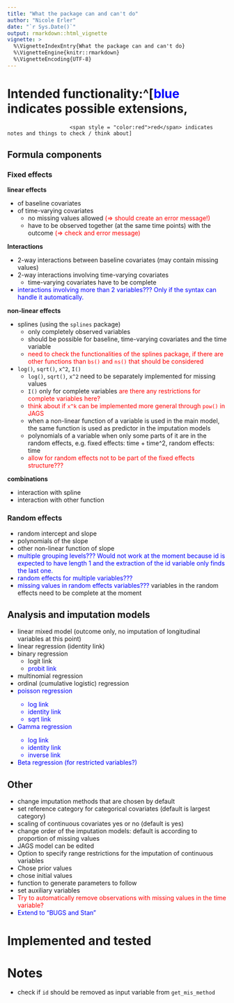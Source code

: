 ```yaml
---
title: "What the package can and can't do"
author: "Nicole Erler"
date: "`r Sys.Date()`"
output: rmarkdown::html_vignette
vignette: >
  %\VignetteIndexEntry{What the package can and can't do}
  %\VignetteEngine{knitr::rmarkdown}
  %\VignetteEncoding{UTF-8}
---
```


# Intended functionality:^[<span style = "color:blue">blue</span> indicates possible extensions,
                        <span style = "color:red">red</span> indicates notes and things to check / think about]
## Formula components
### Fixed effects

**linear effects**

* of baseline covariates
* of time-varying covariates
    - no missing values allowed
      <span style = "color:red">(=> should create an error message!)</span>
    - have to be observed together (at the same time points) with the outcome
      <span style = "color:red">(=> check and error message)</span>

    
    
**Interactions**

* 2-way interactions between baseline covariates (may contain missing values)
* 2-way interactions involving time-varying covariates
    - time-varying covariates have to be complete
* <span style = "color:blue"> interactions involving more than 2 variables???
  Only if the syntax can handle it automatically.</span>


**non-linear effects**

* splines (using the `splines` package)
    - only completely observed variables
    - should be possible for baseline, time-varying covariates and the time variable
    - <span style = "color:red"> need to check the functionalities of the
      splines package, if there are other functions than `bs()` and `ns()` that
      should be considered</span>
* `log()`, `sqrt()`, `x^2`, `I()`
    - `log()`, `sqrt()`, `x^2` need to be separately implemented for missing
      values
    - `I()` only for complete variables <span style = "color:red"> are there any
      restrictions for complete variables here?</span>
    - <span style = "color:red"> think about if `x^k` can be implemented more
      general through `pow()` in JAGS</span>
    - when a non-linear function of a variable is used in the main model, the
      same function is used as predictor in the imputation models
    - polynomials of a variable when only some parts of it are in the random effects, 
      e.g. fixed effects: time + time^2, random effects: time
    - <span style = "color:red"> allow for random effects not to be part of the
      fixed effects structure???</span>


**combinations**

* interaction with spline
* interaction with other function


### Random effects
* random intercept and slope
* polynomials of the slope
* other non-linear function of slope
* <span style = "color:blue"> multiple grouping levels??? Would not work at the
  moment because id is expected to have length 1 and the extraction of the id
  variable only finds the last one. </span>
* <span style = "color:blue"> random effects for multiple variables???</span>
* <span style = "color:blue"> missing values in random effects variables???</span>
  variables in the random effects need to be complete at the moment


## Analysis and imputation models
* linear mixed model (outcome only, no imputation of longitudinal variables at this point)
* linear regression (identity link)
* binary regression
    - logit link
    - <span style = "color:blue"> probit link</span>
* multinomial regression
* ordinal (cumulative logistic) regression
* <span style = "color:blue"> poisson regression
    - log link
    - identity link
    - sqrt link
    </span>
* <span style = "color:blue"> Gamma regression
    - log link
    - identity link
    - inverse link
    </span>
* <span style = "color:blue"> Beta regression (for restricted variables?) </span>


## Other
* change imputation methods that are chosen by default
* set reference category for categorical covariates (default is largest category)
* scaling of continuous covariates yes or no (default is yes)
* change order of the imputation models: default is according to proportion of missing values
* JAGS model can be edited
* Option to specify range restrictions for the imputation of continuous variables
* Chose prior values
* chose initial values
* function to generate parameters to follow
* set auxiliary variables
* <span style = "color:red"> Try to automatically remove observations with
missing values in the time variable? </span>
* <span style = "color:blue"> Extend to "BUGS and Stan" </span>


# Implemented and tested

# Notes
* check if `id` should be removed as input variable from `get_mis_method`
